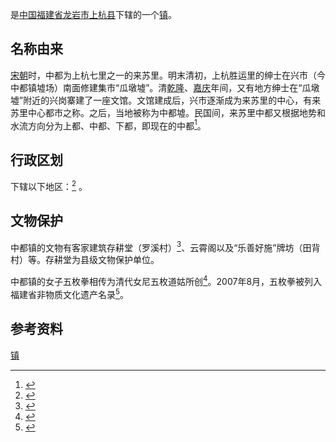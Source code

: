 {{中国乡级行政区|35/08/23/102/000}}
'''{{PAGENAMEBASE}}'''是[[中华人民共和国|中国]][[福建省|福建省]][[龙岩市|龙岩市]][[上杭县|上杭县]]下辖的一个[[镇|镇]]。

== 名称由来 ==
[[宋朝|宋朝]]时，中都为上杭七里之一的来苏里。明末清初，上杭胜运里的绅士在兴市（今中都镇墟场）南面修建集市“瓜墩墟”。清[[乾隆|乾隆]]、[[嘉庆|嘉庆]]年间，又有地方绅士在“瓜墩墟”附近的兴岗寨建了一座文馆。文馆建成后，兴市逐渐成为来苏里的中心，有来苏里中心都市之称。之后，当地被称为中都墟。民国间，来苏里中都又根据地势和水流方向分为上都、中都、下都，即现在的中都<ref> {{cite web |url=http://www.364201.com/show.aspx?id=123&cid=5 |title=文献、传说与田背刘氏的妇女地位 |accessdate=2008-10-28 |first=严雅英 |date=2008-09-20 |language=zh-hans }}{{dead link|date=2017年11月 |bot=InternetArchiveBot |fix-attempted=yes }}</ref>。

== 行政区划 ==
{{PAGENAMEBASE}}下辖以下地区：<ref>{{PRC admin/ref sgc|35/08/23/102/000}}</ref>
{{PRC admin/children|35/08/23/102/000}}。

== 文物保护 ==
中都镇的文物有客家建筑存耕堂（罗溪村）<ref>{{cite web |url=http://www.66163.com/Fujian_w/news/mxrb/000410/3_7.html |title=上杭中都的存耕堂 |accessdate=2008-10-28 |first=子雄 |coauthors=录春 国柱 |date=2000-04-10 |work=闽西日报 |language=zh-hans }}{{Dead link|date=2018年8月 |bot=InternetArchiveBot |fix-attempted=yes }}</ref>、云霄阁以及“乐善好施”牌坊（田背村）等。存耕堂为县级文物保护单位。

{{wikisource|福建省文化厅关于公示福建省第一批省级非物质文化遗产项目代表性传承人推荐名单的公告}}
中都镇的女子五枚拳相传为清代女尼五枚道姑所创<ref>{{cite web |url=http://www.fjtv.net/news/2008/06/2008-06-263163.html |title=（奥运风物志）传女不传男的五枚拳 |accessdate=2008-10-28 |first=王丕志 |date=2008-06-26 |language=zh-hans |deadurl=yes |archiveurl=https://archive.is/20120730064948/http://www.fjtv.net/news/2008/06/2008-06-263163.html |archivedate=2012-07-30 }}</ref>。2007年8月，五枚拳被列入福建省非物质文化遗产名录<ref>{{cite news | first=关永辉 | last= | coauthors= | title=我省新增近百省级非物质文化遗产 | date=2007-09-16 | publisher= | url=http://www.66163.com/Fujian_w/bdxw/20070916/fj158303.html | work=海峡都市报 | pages= | accessdate=2008-10-28 | language=zh-hans | archive-url=https://web.archive.org/web/20160305050058/http://www.66163.com/Fujian_w/bdxw/20070916/fj158303.html | archive-date=2016-03-05 | dead-url=yes }}</ref>。

== 参考资料 ==
{{reflist}}
{{PRC admin/navcat|35/08/23/102/000}}
[[Category:上杭县乡镇|镇]]